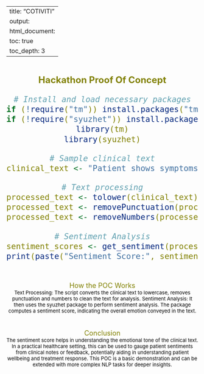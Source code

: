 
---
title: "COTIVITI"
output: 
  html_document:
    toc: true
    toc_depth: 3
---

<P><BR>
<CENTER>
<FONT SIZE = 5, COLOR="OLIVE">
<B> Hackathon Proof Of Concept </B>

```r
# Install and load necessary packages
if (!require("tm")) install.packages("tm")
if (!require("syuzhet")) install.packages("syuzhet")
library(tm)
library(syuzhet)

# Sample clinical text
clinical_text <- "Patient shows symptoms of flu. Complaints include fever, cough, and difficulty in breathing. Patient has a history of asthma. Recommend COVID-19 testing and a follow-up after two weeks."

# Text processing
processed_text <- tolower(clinical_text)  # Convert to lower case
processed_text <- removePunctuation(processed_text)  # Remove punctuation
processed_text <- removeNumbers(processed_text)  # Remove numbers

# Sentiment Analysis
sentiment_scores <- get_sentiment(processed_text, method="syuzhet")
print(paste("Sentiment Score:", sentiment_scores))
```

<P><BR>
<FONT SIZE = 4, COLOR="OLIVE" ></B>
How the POC Works
</B></FONT>
<BR>
<FONT SIZE = 2, COLOR="BLACK"></B>
Text Processing: The script converts the clinical text to lowercase, removes punctuation and numbers to clean the text for analysis.
Sentiment Analysis: It then uses the syuzhet package to perform sentiment analysis. The package computes a sentiment score, indicating the overall emotion conveyed in the text.
</B>
<P><BR>
<FONT SIZE = 4, COLOR="OLIVE" ></B>
Conclusion
</B></FONT>
<BR>
<FONT SIZE = 2, COLOR="BLACK"></B>
The sentiment score helps in understanding the emotional tone of the clinical text. In a practical healthcare setting, this can be used to gauge patient sentiments from clinical notes or feedback, potentially aiding in understanding patient wellbeing and treatment response. This POC is a basic demonstration and can be extended with more complex NLP tasks for deeper insights.
</B>
